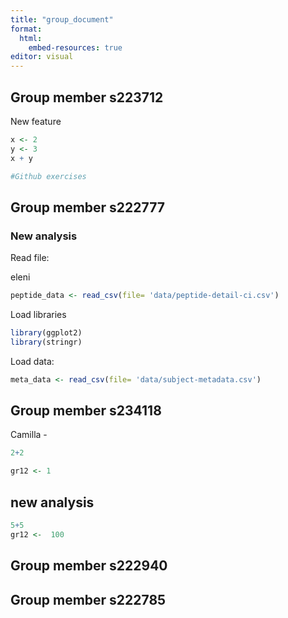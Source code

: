 ```yaml
---
title: "group_document"
format:
  html:
    embed-resources: true
editor: visual
---
```


## Group member s223712

New feature

```r
x <- 2
y <- 3
x + y
```

```r
#Github exercises 
```

## Group member s222777

### New analysis

Read file:

eleni

```r
peptide_data <- read_csv(file= 'data/peptide-detail-ci.csv')

```

Load libraries

```r
library(ggplot2)
library(stringr)
```

Load data:

```r

meta_data <- read_csv(file= 'data/subject-metadata.csv')

```

## Group member s234118

Camilla -

```r
2+2

gr12 <- 1
```

## new analysis 
```r
5+5 
gr12 <-  100

```


## Group member s222940

## Group member s222785
